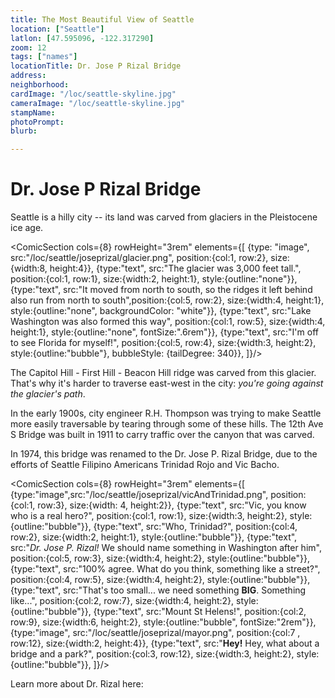 ```yaml
---
title: The Most Beautiful View of Seattle
location: ["Seattle"]
latlon: [47.595096, -122.317290]
zoom: 12
tags: ["names"]
locationTitle: Dr. Jose P Rizal Bridge
address:
neighborhood:
cardImage: "/loc/seattle-skyline.jpg"
cameraImage: "/loc/seattle-skyline.jpg"
stampName:
photoPrompt:
blurb:

---
```

# Dr. Jose P Rizal Bridge

Seattle is a hilly city -- its land was carved from glaciers in the
Pleistocene ice age.

<ComicSection cols={8} rowHeight="3rem" elements={[
  {type: "image", src:"/loc/seattle/joseprizal/glacier.png", position:{col:1, row:2}, size:{width:8, height:4}},
  {type:"text", src:"The glacier was 3,000 feet tall.", position:{col:1, row:1}, size:{width:2, height:1}, style:{outline:"none"}},
  {type:"text", src:"It moved from north to south, so the ridges it left behind also run from north to south",position:{col:5, row:2}, size:{width:4, height:1}, style:{outline:"none", backgroundColor: "white"}},
  {type:"text", src:"Lake Washington was also formed this way", position:{col:1, row:5}, size:{width:4, height:1}, style:{outline:"none", fontSize:".6rem"}},
  {type:"text", src:"I'm off to see Florida for myself!", position:{col:5, row:4}, size:{width:3, height:2}, style:{outline:"bubble"}, bubbleStyle: {tailDegree: 340}},
]}/>

  <Comic position="full" image="/comics/jose-p-rizal/glacier.png" speechBubbles={[]}/>
  
The Capitol Hill - First Hill - Beacon Hill ridge was carved from this
glacier. That's why it's harder to traverse east-west in the city: *you're
going against the glacier's path*.

In the early 1900s, city engineer R.H. Thompson was trying to make Seattle
more easily traversable by tearing through some of these hills. The 12th Ave
S Bridge was built in 1911 to carry traffic over the canyon that was carved.

In 1974, this bridge was renamed to the Dr. Jose P. Rizal Bridge, due to the
efforts of Seattle Filipino Americans Trinidad Rojo and Vic Bacho.

<ComicSection cols={8} rowHeight="3rem" elements={[
  {type:"image",src:"/loc/seattle/joseprizal/vicAndTrinidad.png", position:{col:1, row:3}, size:{width: 4, height:2}},
  {type:"text", src:"Vic, you know who is a real hero?", position:{col:1, row:1}, size:{width:3, height:2}, style:{outline:"bubble"}},
  {type:"text", src:"Who, Trinidad?", position:{col:4, row:2}, size:{width:2, height:1}, style:{outline:"bubble"}},
  {type:"text", src:"*Dr. Jose P. Rizal!* We should name something in Washington after him", position:{col:5, row:3}, size:{width:4, height:2}, style:{outline:"bubble"}},
  {type:"text", src:"100% agree. What do you think, something like a street?", position:{col:4, row:5}, size:{width:4, height:2}, style:{outline:"bubble"}},
  {type:"text", src:"That's too small... we need something **BIG**. Something like...", position:{col:2, row:7}, size:{width:4, height:2}, style:{outline:"bubble"}},
  {type:"text", src:"Mount St Helens!", position:{col:2, row:9}, size:{width:6, height:2}, style:{outline:"bubble", fontSize:"2rem"}},
  {type:"image", src:"/loc/seattle/joseprizal/mayor.png", position:{col:7 , row:12}, size:{width:2, height:4}},
  {type:"text", src:"**Hey!** Hey, what about a bridge and a park?", position:{col:3, row:12}, size:{width:3, height:2}, style:{outline:"bubble"}},
]}/>
<Comic position="full" image="/comics/jose-p-rizal/rojo-bacho.png" speechBubbles={[]}/>

<LOCItem linkOut="https://www.loc.gov/resource/sn88085780/1961-06-16/ed-1/?sp=1" image="/loc/joseprizal.jpg" caption="Page from the Filipino Forum, a newspaper for Seattle's Filipino community"  />

Learn more about Dr. Rizal here:

<BigLink link="https://blogs.loc.gov/law/2024/02/remembering-jose-rizal-filipino-revolutionary/" thumbnail="/loc/joseprizal.jpg" title="Remembering Jose Rizal Filipino Revolutionary"/>
